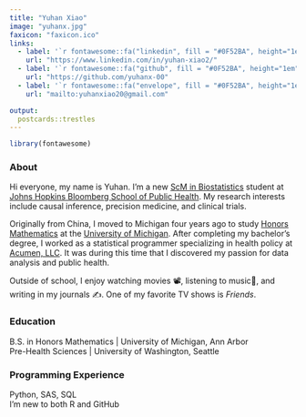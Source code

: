 ```yaml
---
title: "Yuhan Xiao"
image: "yuhanx.jpg"
faxicon: "faxicon.ico"
links:
  - label: '`r fontawesome::fa("linkedin", fill = "#0F52BA", height="1em", width="1em") ` LinkedIn'
    url: "https://www.linkedin.com/in/yuhan-xiao2/"
  - label: '`r fontawesome::fa("github", fill = "#0F52BA", height="1em", width="1em")` GitHub'
    url: "https://github.com/yuhanx-00"
  - label: '`r fontawesome::fa("envelope", fill = "#0F52BA", height="1em", width="1em")` Email'
    url: "mailto:yuhanxiao20@gmail.com"

output:
  postcards::trestles
---
```


```r
library(fontawesome)
```

### About

Hi everyone, my name is Yuhan. I'm a new [ScM in Biostatistics](https://publichealth.jhu.edu/academics/scm-dept-of-biostatistics) student at [Johns Hopkins Bloomberg School of Public Health](https://publichealth.jhu.edu/). My research interests include causal inference, precision medicine, and clinical trials.

Originally from China, I moved to Michigan four years ago to study [Honors Mathematics](https://lsa.umich.edu/math/undergraduates/major-and-minor-programs/honors-mathematics.html) at the [University of Michigan](https://umich.edu/). After completing my bachelor's degree, I worked as a statistical programmer specializing in health policy at [Acumen, LLC](https://www.acumenllc.com/). It was during this time that I discovered my passion for data analysis and public health.

Outside of school, I enjoy watching movies 📽️, listening to music🎵, and writing in my journals ✍. One of my favorite TV shows is *Friends*. 

### Education

B.S. in Honors Mathematics | University of Michigan, Ann Arbor <br>
Pre-Health Sciences | University of Washington, Seattle

### Programming Experience

Python, SAS, SQL <br>
I'm new to both R and GitHub